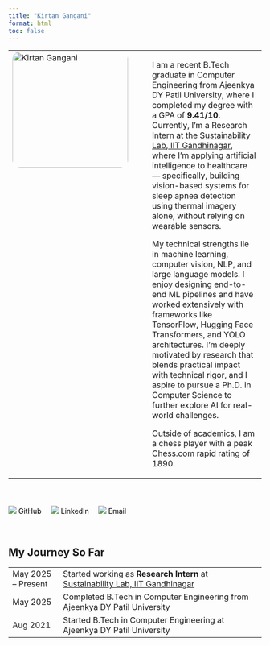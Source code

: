 ```yaml
---
title: "Kirtan Gangani"
format: html
toc: false
---
```


<table style="width: 100%; border: none;">
  <tr>
    <td style="width: 250px; vertical-align: top;">
      <img src="images/profile.jpg" 
           alt="Kirtan Gangani" 
           style="width: 230px; border-radius: 15px;">
    </td>
    <td style="padding-left: 20px; vertical-align: top;">
      <p>
        I am a recent B.Tech graduate in Computer Engineering from Ajeenkya DY Patil University, where I completed my degree with a GPA of <strong>9.41/10</strong>. Currently, I’m a Research Intern at the <a href="https://sustainability-lab.github.io/" target="_blank">Sustainability Lab, IIT Gandhinagar</a>, where I’m applying artificial intelligence to healthcare — specifically, building vision-based systems for sleep apnea detection using thermal imagery alone, without relying on wearable sensors.
      </p>

      <p>
        My technical strengths lie in machine learning, computer vision, NLP, and large language models. I enjoy designing end-to-end ML pipelines and have worked extensively with frameworks like TensorFlow, Hugging Face Transformers, and YOLO architectures. I’m deeply motivated by research that blends practical impact with technical rigor, and I aspire to pursue a Ph.D. in Computer Science to further explore AI for real-world challenges.
      </p>

      <p>
        Outside of academics, I am a chess player with a peak Chess.com rapid rating of 1890.
      </p>
    </td>
  </tr>
</table>


<br>

<div style="margin-top: 20px;">
  <a href="https://github.com/Kirtan7311" target="_blank" style="margin-right: 15px; color: black; text-decoration: none;">
    <img src="https://img.icons8.com/material-outlined/30/000000/github.png"> GitHub
  </a>
  <a href="https://www.linkedin.com/in/kirtan-gangani-k789/" target="_blank" style="margin-right: 15px; color: black; text-decoration: none;">
    <img src="https://img.icons8.com/material-outlined/30/000000/linkedin.png"> LinkedIn
  </a>
  <a href="mailto:kirtangangani789@gmail.com" target="_blank" style="color: black; text-decoration: none;">
    <img src="https://img.icons8.com/material-outlined/30/000000/email.png"> Email
  </a>
</div>

<br>

## My Journey So Far

<table>
  <colgroup>
      <col span="1" style="width: 20%;">
  </colgroup>
  <tr>
    <td>May 2025 – Present</td>
    <td>Started working as <b>Research Intern</b> at <a href="https://sustainability-lab.github.io/" target="_blank">Sustainability Lab, IIT Gandhinagar</a></td>
  </tr>
  <tr>
    <td>May 2025</td>
    <td>Completed B.Tech in Computer Engineering from Ajeenkya DY Patil University</td>
  </tr>
  <tr>
    <td>Aug 2021</td>
    <td>Started B.Tech in Computer Engineering at Ajeenkya DY Patil University</td>
  </tr>
</table>
